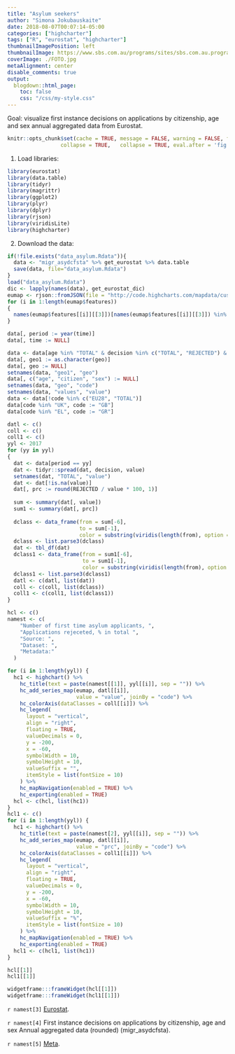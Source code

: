 ```yaml
---
title: "Asylum seekers"
author: "Simona Jokubauskaite"
date: 2018-08-07T00:07:14-05:00
categories: ["highcharter"]
tags: ["R", "eurostat", "highcharter"]
thumbnailImagePosition: left
thumbnailImage: https://www.sbs.com.au/programs/sites/sbs.com.au.programs/files/styles/full/public/quiz1.jpg?itok=1rF3vmuw.jpg
coverImage: ./FOTO.jpg
metaAlignment: center
disable_comments: true
output:
  blogdown::html_page:
    toc: false
    css: "/css/my-style.css"
--- 
```


Goal: visualize first instance decisions on applications by citizenship, age and sex annual aggregated data from Eurostat.

```r
knitr::opts_chunk$set(cache = TRUE, message = FALSE, warning = FALSE, fig.show = "animate",
                 collapse = TRUE,   collapse = TRUE, eval.after = 'fig.cap')
```

1. Load libraries:

```r
library(eurostat)
library(data.table)
library(tidyr)
library(magrittr)
library(ggplot2)
library(plyr)
library(dplyr)
library(rjson)
library(viridisLite)
library(highcharter)
```

2. Download the data:

```r
if(!file.exists("data_asylum.Rdata")){
  data <- "migr_asydcfsta" %>% get_eurostat %>% data.table
  save(data, file="data_asylum.Rdata")
}
load("data_asylum.Rdata")
dic <- lapply(names(data), get_eurostat_dic)
eumap <- rjson::fromJSON(file = "http://code.highcharts.com/mapdata/custom/europe.geo.json", method = 'C')
for (i in 1:length(eumap$features))
{
  names(eumap$features[[i]][[3]])[names(eumap$features[[i]][[3]]) %in% "iso-a2"] <- "code"
}
```
  

```r
data[, period := year(time)]
data[, time := NULL]

data <- data[age %in% "TOTAL" & decision %in% c("TOTAL", "REJECTED") & citizen %in% "TOTAL" & sex %in% "T", ]
data[, geo1 := as.character(geo)]
data[, geo := NULL]
setnames(data, "geo1", "geo")
data[, c("age", "citizen", "sex") := NULL]
setnames(data, "geo", "code")
setnames(data, "values", "value")
data <- data[!code %in% c("EU28", "TOTAL")]
data[code %in% "UK", code := "GB"]
data[code %in% "EL", code := "GR"]
```


```r
datl <- c()
coll <- c()
coll1 <- c()
yyl <- 2017
for (yy in yyl)
{
  dat <- data[period == yy]
  dat <- tidyr::spread(dat, decision, value)
  setnames(dat, "TOTAL", "value")
  dat <- dat[!is.na(value)]
  dat[, prc := round(REJECTED / value * 100, 1)]
  
  sum <- summary(dat[, value])
  sum1 <- summary(dat[, prc])
  
  dclass <- data_frame(from = sum[-6],
                       to = sum[-1],
                       color = substring(viridis(length(from), option = "C"), 0, 7))
  dclass <- list.parse3(dclass)
  dat <- tbl_df(dat)
  dclass1 <- data_frame(from = sum1[-6],
                        to = sum1[-1],
                        color = substring(viridis(length(from), option = "C"), 0, 7))
  dclass1 <- list.parse3(dclass1)
  datl <- c(datl, list(dat))
  coll <- c(coll, list(dclass))
  coll1 <- c(coll1, list(dclass1))
}  
```


```r
hcl <- c()
namest <- c(
    "Number of first time asylum applicants, ",
    "Applications rejeceted, % in total ",
    "Source: ",
    "Dataset: ",
    "Metadata:"
  )

for (i in 1:length(yyl)) {
  hc1 <- highchart() %>%
    hc_title(text = paste(namest[[1]], yyl[[i]], sep = "")) %>%
    hc_add_series_map(eumap, datl[[i]],
                      value = "value", joinBy = "code") %>%
    hc_colorAxis(dataClasses = coll[[i]]) %>%
    hc_legend(
      layout = "vertical",
      align = "right",
      floating = TRUE,
      valueDecimals = 0,
      y = -200,
      x = -60,
      symbolWidth = 10,
      symbolHeight = 10,
      valueSuffix = "",
      itemStyle = list(fontSize = 10)
    ) %>%
    hc_mapNavigation(enabled = TRUE) %>%
    hc_exporting(enabled = TRUE)
  hcl <- c(hcl, list(hc1))
}
hcl1 <- c()
for (i in 1:length(yyl)) {
  hc1 <- highchart() %>%
    hc_title(text = paste(namest[2], yyl[[i]], sep = "")) %>%
    hc_add_series_map(eumap, datl[[i]],
                      value = "prc", joinBy = "code") %>%
    hc_colorAxis(dataClasses = coll1[[i]]) %>%
    hc_legend(
      layout = "vertical",
      align = "right",
      floating = TRUE,
      valueDecimals = 0,
      y = -200,
      x = -60,
      symbolWidth = 10,
      symbolHeight = 10,
      valueSuffix = "%",
      itemStyle = list(fontSize = 10)
    ) %>%
    hc_mapNavigation(enabled = TRUE) %>%
    hc_exporting(enabled = TRUE)
  hcl1 <- c(hcl1, list(hc1))
}
``` 

```r
hcl[[1]]
hcl1[[1]]
```

```r
widgetframe:::frameWidget(hcl[[1]])
widgetframe:::frameWidget(hcl1[[1]])
```




`r namest[3]` [Eurostat](http://ec.europa.eu/eurostat).

`r namest[4]` First instance decisions on applications by citizenship, age and sex Annual aggregated data (rounded) (migr_asydcfsta).

`r namest[5]` [Meta](http://ec.europa.eu/eurostat/cache/metadata/en/migr_asyapp_esms.htm).

